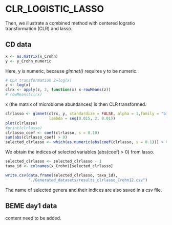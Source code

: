# CLR_LOGISTIC_LASSO {#clr}

Then, we illustrate a combined method with centered logratio transformation (CLR) and lasso.

## CD data

```r
x <- as.matrix(x_Crohn)
y <- y_Crohn_numeric 
```

Here, y is numeric, because *glmnet()* requires y to be numeric.

```r
# CLR transformation Z=log(x)
z <- log(x)
clrx <- apply(z, 2, function(x) x-rowMeans(z))
# rowMeans(clrx)  
```

x (the matrix of microbiome abundances) is then CLR transformed. 

```r
clrlasso <- glmnet(clrx, y, standardize = FALSE, alpha = 1,family = "binomial", 
                   lambda = seq(0.015, 2, 0.01)) 
plot(clrlasso)
#print(clrlasso)
clrlasso_coef <- coef(clrlasso, s = 0.10)
sum(abs(clrlasso_coef) > 0)
selected_clrlasso <- which(as.numeric(abs(coef(clrlasso, s = 0.1))) > 0)[-1]; 
```

We obtain the indices of selected variables (abs(coef) > 0) from lasso.

```r
selected_clrlasso <- selected_clrlasso - 1
taxa_id <- colnames(x_Crohn)[selected_clrlasso]

write.csv(data.frame(selected_clrlasso, taxa_id),
          "./Generated_datasets/results_clrlasso_Crohn12.csv")
```

The name of selected genera and their indices are also saved in a csv file.

## BEME day1 data

content need to be added.